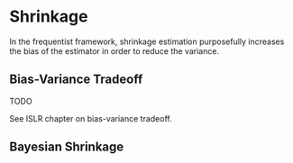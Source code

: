 # Shrinkage

In the frequentist framework, shrinkage estimation purposefully increases the bias
of the estimator in order to reduce the variance.

## Bias-Variance Tradeoff

TODO

See ISLR chapter on bias-variance tradeoff.

<!--

## James-Stein Estimator

Suppose that $x$ is distributed
$$
\begin{aligned}
x \sim \dnorm(\mu, 1) \\
\mu \sim \dnorm(m, s) \\
\end{aligned}
$$
The  $\mu$ is,
$$
\begin{aligned}
\mu_i | x_i &=  \dnorm(m + b(x_i - m), b) & b = s / (1 - s)
\end{aligned}
$$
The posterior mean is
$$
\hat{\mu}^{\text{Bayes}} = m + b (x - m)
$$
The MLE point estimate is
$$
\hat{\mu}^{\text{MLE}} = m
$$

The expected squared error of the MLE and Bayesian estimators is,
$$
\begin{aligned}
\E\left[ {\left(\hat{\mu}^{\text{Bayes}} - \mu\right)}^2 \right] = b \\
\E\left[ {\left(\hat{\mu}^{\text{MLE}} - \mu\right)}^2 \right] = 1
\end{aligned}
$$
Depending on the value of $s$, the risk of the Bayes estimator can be lower than 
that of the MLE.
For example, if $s = 1$, then $b = 1 / 2$.

Now suppose that there are $N$ independendent means,
$$
\mu = (\mu_1, \dots, \mu_N)
$$
and
$$
\begin{aligned}
\mu_i &\sim \dnorm(m, s) \\
x_i | \mu_i &\sim \dnorm(\mu_i, 1) .
\end{aligned}
$$
The Bayes and posterior point estimates are
$$
\begin{aligned}
\hat{\mu}^{\text{Bayes}}_i &= m + b (x - m) \\
\hat{\mu}^{\text{MLE}}_i &= x_i
\end{aligned}
$$
The total squared error risk of $\hat{\mu}^{\text{Bayes}}$ is
$$
\begin{aligned}
\E\left\{{\left\|\hat{\mu}^{Bayes} - \mu \right\|}^{2} \right\} &= \E\left\{\sum_{i = 1}^N \left(\hat{\mu}^{Bayes}_i - \mu_i \right)^{2} \right\} = N \cdot b \\
\E\left\{{\left\|\hat{\mu}^{MLE} - \mu \right\|}^{2} \right\} &= N
\end{aligned}
$$
The risk of the Bayes estimator is $b$ times the MLE estimator.

If $m$ and $s$ are unknown, then we need to estimate them.
Marginally, the posterior is
$$
x_i \sim \dnorm(m, s + 1) .
$$
Then unbiased estimates of $m$ and $s$ are
$$
\begin{aligned}[t]
\hat{m} &= \bar{x}  \\
\hat{b} &= 1 - \frac{(N - 3)}{s} & \text{if } N > 3 \\
s &= \sum_{i = 1}^N (x_i - \bar{x})^{2}
\end{aligned}
$$

The James-Stein estimator is a "plug-in" version of the Bayesian posterior mean using these quantities,
$$
\hat{\mu}^{JS}_i = \hat{m} + \hat{b}(x_i - \hat{m}) .
$$
This is called an empirical Bayes estimator because the hyperparameters $m$ and $b$ are estimated from the data and plugged into the posterior rather than being either specified or given their own prior distributions.


```r
james_stein <- function(x) {
  n <- length(x)
  m <- mean(x)
  s <- sum((x - m) ^ 2)
  b <- 1 - ((n - 3) / s)
  m + b * (x - m)
}

bayes_mean <- function(x, m, s) {
  b <- s / (1 + s)
  m + b * (x - m)
}

mse <- function(est, actual) {
  sum((est - actual) ^ 2)
}

sim_js_one <- function(n, m, s) {
  x <- rnorm(n, m, sqrt(s)) 
  tibble(
    mle = mse(x, m),
    js = mse(james_stein(x), m),
    bayes = mse(bayes_mean(x, m, s), m)
  )
}

vals <- rerun(2000, sim_js_one(10, 0, 1)) %>%
  bind_rows()

```

```r
gather(vals, estimator, error) %>%
  group_by(estimator) %>%
  summarise(mean = mean(error), sd = sd(error))
```

-->

## Bayesian Shrinkage
